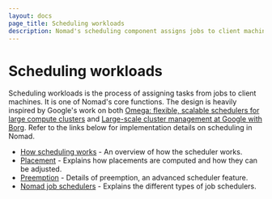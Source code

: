 ```yaml
---
layout: docs
page_title: Scheduling workloads
description: Nomad's scheduling component assigns jobs to client machines. Explore scheduling internals, placement, and preemption.
---
```


# Scheduling workloads

Scheduling workloads is the process of assigning tasks from jobs to client machines.
It is one of Nomad's core functions. The design is heavily inspired by Google's
work on both [Omega: flexible, scalable schedulers for large compute
clusters][omega] and [Large-scale cluster management at Google with Borg][borg].
Refer to the links below for implementation details on scheduling in Nomad.

- [How scheduling works](/nomad/docs/concepts/scheduling/how-scheduling-works) - An overview of how the scheduler works.
- [Placement](/nomad/docs/concepts/scheduling/placement) - Explains how placements are computed and how they can be adjusted.
- [Preemption](/nomad/docs/concepts/scheduling/preemption) - Details of
  preemption, an advanced scheduler feature.
- [Nomad job schedulers](/nomad/docs/concepts/scheduling/schedulers) - Explains the different types of job schedulers.

[omega]: https://research.google.com/pubs/pub41684.html
[borg]: https://research.google.com/pubs/pub43438.html
